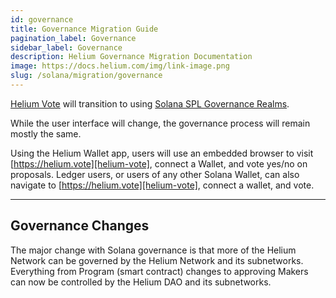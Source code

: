 ```yaml
---
id: governance
title: Governance Migration Guide
pagination_label: Governance
sidebar_label: Governance
description: Helium Governance Migration Documentation
image: https://docs.helium.com/img/link-image.png
slug: /solana/migration/governance
---
```



<LegacyContentBanner />

[Helium Vote][helium-vote] will transition to using [Solana SPL Governance Realms][realms].

While the user interface will change, the governance process will remain mostly the same.

Using the Helium Wallet app, users will use an embedded browser to visit
[https://helium.vote][helium-vote], connect a Wallet, and vote yes/no on proposals. Ledger users, or
users of any other Solana Wallet, can also navigate to [https://helium.vote][helium-vote], connect a
wallet, and vote.

---

## Governance Changes

The major change with Solana governance is that more of the Helium Network can be governed by the
Helium Network and its subnetworks. Everything from Program (smart contract) changes to approving Makers can
now be controlled by the Helium DAO and its subnetworks.

[helium-vote]: https://helium.vote
[realms]: https://app.realms.today
